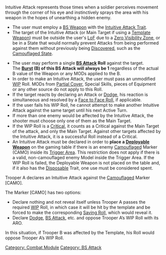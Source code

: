 {{n5-section-combat-module}}
{{n5-section-common-skills}}


Intuitive Attack represents those times when a soldier perceives movement through the corner of his eye and instinctively sprays the area with his weapon in the hopes of unearthing a hidden enemy.

{{css_skillbox |red| INTUITIVE ATTACK | LONG SKILL }}
{{skill-label | BS Attack }}
{{requirements}}
* The user must employ a [[BS Weapon]] with the [[Intuitive Attack Trait]].
* The target of the Intuitive Attack (or Main Target if using a [[Template Weapon]]) must be outside the user's [[LoF]] due to a [[Zero Visibility Zone]], or be in a State that would normally prevent Attacks from being performed against them without previously being [[Discover]]ed, such as the [[Camouflaged State]].

{{effects}}
* The user may perform a single '''[[BS Attack]] Roll''' against the target. <br>The '''[[Burst]] (B) of this BS Attack will always be 1''' regardless of the actual B value of the Weapon or any MODs applied to the B.
* In order to make an Intuitive Attack, the user must pass an unmodified [[WIP]] Roll. MODs from [[Partial Cover]], Special Skills, pieces of Equipment or any other source do not apply to this Roll.
* If the target reacts by declaring an Attack or [[Dodge]], his reaction is simultaneous and resolved by a [[Face to Face Roll]], if applicable.
* If the user fails his WIP Roll, he cannot attempt to make another Intuitive Attack against the same target until his next Active Turn.
* If more than one enemy would be affected by the Intuitive Attack, the shooter must choose only one of them as the Main Target.
* If the WIP Roll is a [[Critical]], it counts as a Critical against the Main Target of the attack, and only the Main Target. Against other targets affected by the Intuitive Attack, it is a successful Roll instead of a Critical.
* An Intuitive Attack must be declared in order to '''place a [[Deployable Weapon]]''' on the gaming table if there is an enemy [[Camouflaged]] Marker (CAMO) inside its [[Trigger Area]]. This restriction does not apply if there is a valid, non-camouflaged enemy Model inside the Trigger Area. If the WIP Roll is failed, the Deployable Weapon is not placed on the table and, if it also has the [[Disposable]] Trait, one use must be considered spent.
{{css_skillbox-end}}


{{greybox-start | Example of Intuitive Attack }}
{{image | name=n5/dual-direct-template-example-5.jpg | style=fullborder }}
Trooper A declares an Intuitive Attack against the [[Camouflaged]] Marker [CAMO].

The Marker [CAMO] has two options:
* Declare nothing and not reveal itself unless Trooper A passes the required [[WIP]] Roll, in which case it will be hit by the template and be forced to make the corresponding [[Saving Roll]], which would reveal it.
* Declare [[Dodge]], [[BS Attack]], etc. and oppose Trooper A’s WIP Roll with its ARO.
In this situation, if Trooper B was affected by the Template, his Roll would oppose Trooper A’s WIP Roll.
{{greybox-end}}



{{n5-section-combat-module}}
{{n5-section-common-skills}}


[[Category: Combat Module]]

<!-- Label and Trait categories. -->
[[Category: BS Attack ]]